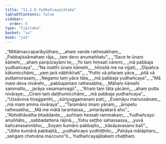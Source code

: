 ```yaml
---
title: "11.1.6 Yudhañcayajātaka"
tableOfContents: false
sidebar:
  order: 6
type: "tipitaka"
basket: "su"
book: "ja1"
---
```



<DynamicBreadcrumb />

<Division number="73" book="ja1">

<Paragraph number="2184" type="verses" book="ja1">
_“Mittāmaccaparibyūḷhaṃ,_  
_ahaṃ vande rathesabhaṃ;_  
_Pabbajissāmahaṃ rāja,_  
_taṃ devo anumaññatu”._  

</Paragraph>

</Division>
<Division number="74" book="ja1">

<Paragraph number="2185" type="verses" book="ja1">
_“Sace te ūnaṃ kāmehi,_  
_ahaṃ paripūrayāmi te;_  
_Yo taṃ hiṃsati vāremi,_  
_mā pabbaja yudhañcaya”._  

</Paragraph>

</Division>
<Division number="75" book="ja1">

<Paragraph number="2186" type="verses" book="ja1">
_“Na matthi ūnaṃ kāmehi,_  
_hiṃsitā me na vijjati;_  
_Dīpañca kātumicchāmi,_  
_yaṃ jarā nābhikīrati”._  

</Paragraph>

</Division>
<Division number="76" book="ja1">

<Paragraph number="2187" type="verses" book="ja1">
_“Putto vā pitaraṃ yāce,_  
_pitā vā puttamorasaṃ;_  
_Negamo taṃ yāce tāta,_  
_mā pabbaja yudhañcaya”._  

</Paragraph>

</Division>
<Division number="77" book="ja1">

<Paragraph number="2188" type="verses" book="ja1">
_“Mā maṃ deva nivārehi,_  
_pabbajantaṃ rathesabha;_  
_Māhaṃ kāmehi sammatto,_  
_jarāya vasamanvagū”._  

</Paragraph>

</Division>
<Division number="78" book="ja1">

<Paragraph number="2189" type="verses" book="ja1">
_“Ahaṃ taṃ tāta yācāmi,_  
_ahaṃ putta nivāraye;_  
_Ciraṃ taṃ daṭṭhumicchāmi,_  
_mā pabbaja yudhañcaya”._  

</Paragraph>

</Division>
<Division number="79" book="ja1">

<Paragraph number="2190" type="verses" book="ja1">
_“Ussāvova tiṇaggamhi,_  
_sūriyuggamanaṃ pati;_  
_Evamāyu manussānaṃ,_  
_mā maṃ amma nivāraya”._  

</Paragraph>

</Division>
<Division number="80" book="ja1">

<Paragraph number="2191" type="verses" book="ja1">
_“Taramāno imaṃ yānaṃ,_  
_āropetu rathesabha;_  
_Mā me mātā tarantassa,_  
_antarāyakarā ahu”._  

</Paragraph>

</Division>
<Division number="81" book="ja1">

<Paragraph number="2192" type="verses" book="ja1">
_“Abhidhāvatha bhaddante,_  
_suññaṃ hessati rammakaṃ;_  
_Yudhañcayo anuññāto,_  
_sabbadattena rājinā._  

</Paragraph>

</Division>
<Division number="82" book="ja1">

<Paragraph number="2193" type="verses" book="ja1">
_Yohu seṭṭho sahassassa,_  
_yuvā kañcanasannibho;_  
_Soyaṃ kumāro pabbajito,_  
_kāsāyavasano balī”._  

</Paragraph>

</Division>
<Division number="83" book="ja1">

<Paragraph number="2194" type="verses" book="ja1">
_“Ubho kumārā pabbajitā,_  
_yudhañcayo yudhiṭṭhilo;_  
_Pahāya mātāpitaro,_  
_saṅgaṃ chetvāna maccuno”ti._  


</Paragraph>
</Division>

<Paragraph number="2195" type="center" book="ja1">
Yudhañcayajātakaṃ chaṭṭhaṃ.
</Paragraph>